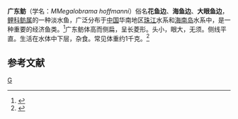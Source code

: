 {{Distinguish|三角鲂}}
{{Speciesbox
| name = 广东鲂
| status = 
| status_system = 
| image = 
| genus = Megalobrama
| species = hoffmanni
| authority = (Herre et Myers，1931)
}}
'''广东鲂'''（学名：''MMegalobrama hoffmanni''）俗名'''花鱼边'''、'''海鱼边'''、'''大眼鱼边'''，[[鲤科|鲤科]][[鲂属|鲂属]]的一种淡水鱼，广泛分布于[[中国|中国]]华南地区[[珠江|珠江]]水系和[[海南岛|海南岛]]水系中，是一种重要的经济鱼类。<ref>{{cite journal |author1=廖国璋 |title=珠江广东鲂的繁殖保护 |journal=《广东科技》 |date=2001年 |issue=第6期 |page=23 |url=https://www.ixueshu.com/document/c7cff2213dbc94b259f6b354a1471097318947a18e7f9386.html}}</ref>广东鲂体高而侧扁，呈长菱形。头小，眼大，无须。侧线平直。生活在水体中下层，杂食。常见体重约1千克。<ref>{{cite web |title=广东鲂 |url=http://www.zoology.csdb.cn/taxon/%7B788152D9-B02D-48E4-BEE6-43D9A28A8DDC%7D |website=中国动物主题数据库 |accessdate=2021-02-20}}</ref>


==参考文献==
{{reflist}}
[[Category:鲂属|G]]
